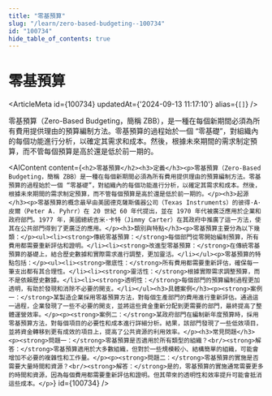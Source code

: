 ```yaml
---
title: "零基預算"
slug: "/learn/zero-based-budgeting--100734"
id: "100734"
hide_table_of_contents: true
---
```



# 零基預算

<ArticleMeta id={100734} updatedAt={'2024-09-13 11:17:10'} alias={`[]`} />
<div className='border-solid border-b border-t-0 my-4 border-[var(--ifm-color-gray-300)]' />

零基預算（Zero-Based Budgeting，簡稱 ZBB），是一種在每個新期間必須為所有費用提供理由的預算編制方法。零基預算的過程始於一個 “零基礎”，對組織內的每個功能進行分析，以確定其需求和成本。然後，根據未來期間的需求制定預算，而不管每個預算是高於還是低於前一期的。

<AIContent content={`<h2>零基預算</h2><h3>定義</h3><p>零基預算（Zero-Based Budgeting，簡稱 ZBB）是一種在每個新期間必須為所有費用提供理由的預算編制方法。零基預算的過程始於一個 “零基礎”，對組織內的每個功能進行分析，以確定其需求和成本。然後，根據未來期間的需求制定預算，而不管每個預算是高於還是低於前一期的。</p><h3>起源</h3><p>零基預算的概念最早由美國德克薩斯儀器公司（Texas Instruments）的彼得·A·皮爾（Peter A. Pyhrr）在 20 世紀 60 年代提出，並在 1970 年代被廣泛應用於企業和政府部門。1977 年，美國總統吉米·卡特（Jimmy Carter）在其政府中推廣了這一方法，使其在公共部門得到了更廣泛的應用。</p><h3>類別與特點</h3><p>零基預算主要分為以下幾類：</p><ul><li><strong>傳統零基預算：</strong>每個部門從零開始編制預算，所有費用都需要重新評估和證明。</li><li><strong>改進型零基預算：</strong>在傳統零基預算的基礎上，結合歷史數據和實際需求進行調整，更加靈活。</li></ul><p>零基預算的特點包括：</p><ul><li><strong>徹底性：</strong>所有費用都需要重新評估，確保每一筆支出都有其合理性。</li><li><strong>靈活性：</strong>根據實際需求調整預算，而不是依賴歷史數據。</li><li><strong>透明性：</strong>每個部門的預算編制過程更加透明，有助於發現和消除不必要的開支。</li></ul><h3>具體案例</h3><p><strong>案例一：</strong>某製造企業採用零基預算方法，對每個生產部門的費用進行重新評估。通過這一過程，企業發現了一些不必要的開支，並將這些資金重新分配到更需要的部門，最終提高了整體運營效率。</p><p><strong>案例二：</strong>某政府部門在編制新年度預算時，採用零基預算方法，對每個項目的必要性和成本進行詳細分析。結果，該部門發現了一些低效項目，並將資金轉移到更有成效的項目上，提高了公共資源的利用效率。</p><h3>常見問題</h3><p><strong>問題一：</strong>零基預算是否適用於所有類型的組織？<br/><strong>解答：</strong>零基預算適用於大多數組織，但對於一些規模較小、結構簡單的組織，可能會增加不必要的複雜性和工作量。</p><p><strong>問題二：</strong>零基預算的實施是否需要大量時間和資源？<br/><strong>解答：</strong>是的，零基預算的實施通常需要更多的時間和資源，因為每個費用都需要重新評估和證明。但其帶來的透明性和效率提升可能會抵消這些成本。</p>`} id={100734} />
